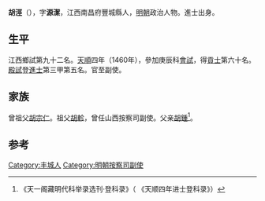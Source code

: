 {{Otheruses|other=名为胡源洁的其他人物|胡源洁}}

'''胡涇'''（{{bd|1426年||？}}），字'''源潔'''，江西南昌府豐城縣人，[[明朝|明朝]]政治人物。進士出身。

== 生平 ==
江西鄉試第九十二名。[[天顺_(明朝)|天順]]四年（1460年），參加庚辰科[[會試|會試]]，得[[貢士|貢士]]第六十名。[[殿試|殿試]]登[[進士|進士]]第三甲第五名。官至副使。

== 家族 ==
曾祖父[[胡宗仁|胡宗仁]]。祖父[[胡軫|胡軫]]，曾任山西按察司副使。父亲[[胡鍾|胡鍾]]<ref>《天一阁藏明代科举录选刊·登科录》（ 《天顺四年进士登科录》）</ref>。

==参考==
{{reflist}}

{{天順四年庚辰科殿試金榜}}

{{Authority control}}

{{DEFAULTSORT:Hu胡}}
[[Category:丰城人|Category:丰城人]]
[[Category:明朝按察司副使|Category:明朝按察司副使]]